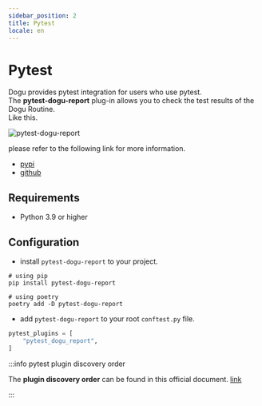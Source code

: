 ```yaml
---
sidebar_position: 2
title: Pytest
locale: en
---
```


# Pytest

Dogu provides pytest integration for users who use pytest.  
The **pytest-dogu-report** plug-in allows you to check the test results of the Dogu Routine.  
Like this.

![pytest-dogu-report](/img/pytest/pytest-dogu-report.png)

please refer to the following link for more information.

- [pypi](https://pypi.org/project/pytest-dogu-report)
- [github](https://github.com/dogu-team/dogu/tree/main/packages/python/pytest-dogu-report)

## Requirements

- Python 3.9 or higher

## Configuration

- install `pytest-dogu-report` to your project.

```shell
# using pip
pip install pytest-dogu-report

# using poetry
poetry add -D pytest-dogu-report
```

- add `pytest-dogu-report` to your root `conftest.py` file.

```python
pytest_plugins = [
    "pytest_dogu_report",
]
```

:::info pytest plugin discovery order

The **plugin discovery order** can be found in this official document. [link](https://docs.pytest.org/en/7.1.x/how-to/writing_plugins.html#plugin-discovery-order-at-tool-startup)

:::
